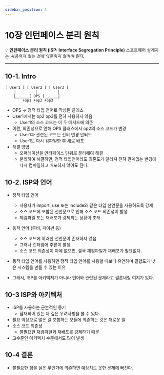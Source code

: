 ```yaml
---
sidebar_position: 4
---
```


# 10장 인턴페이스 분리 원칙

💡 **인턴페이스 분리 원칙 (ISP: Interface Segregation Principle)** 스프트웨어 설계자는 _사용하지 않는 것에 의존하지 않아야 한다._

---

## 10-1. Intro

```text
[ User1 ] [ User2 ] [ User3 ]
    |         |         |
    ⎣______[ OPS ]______⎦
        +op1 +op2 +op3
```

- OPS -> 정적 타입 언어로 작성된 클래스
- User1에서는 op2 op3를 전혀 사용하지 않음
  - User1의 소스 코드는 이 두 메서드에 의존
- 이런, 의존성으로 인해 OPS 클래스에서 op2의 소스 코드가 변경
  - User1과 관련된 코드는 전혀 변경 안되도
  - User1도 다시 컴파일한 후 새로 배포
- 해결 방법
  - 오퍼레이션을 인터페이스 단위로 분리해여 해결
  - 분리하여 해결하면, 정적 타입언어라도 의존도가 달라져 전혀 관계없는 변경에 다시 컴파일하고 배포하지 않아도 된다.

## 10-2. ISP와 언어

- 정적 타입 언어

  - 사옹자가 import, use 또는 include와 같은 타입 선언문을 사용하도록 강제
  - 소스 코드에 포함된 선언문으로 인해 소스 코드 의존성이 발생
  - 제컴파일 또는 재배포가 강제되는 상황이 초래

- 동적 언어 (루비, 파이썬 등)

  - 소스 코드에 이러한 선언문이 존재하지 않음
  - 그러나 런타임에 추론이 발생
  - 소스 코드 의존성이 아예 없으면, 결국 재컴파일가 재배포가 필요없다.

- 동적 타입 언어를 사용하면 정적 타입 언어를 사용할 때보다 유연하며 결합도가 낮은 시스템을 만들 수 있는 이유
- 그래서, ISP를 아키텍처가 아니라 언어와 관련된 문제라고 결론내릴 여지가 있다.

## 10-3 ISP와 아키텍처

- ISP를 사용하는 근본적인 동기
  - 잠재되어 있는 더 깊은 우려사항을 볼 수 있다.
- 필요 이상으로 많은 걸 포함하는 모듈에 의존하는 것은 해로운 일
- 소스 코드 의존성
  - 불필요한 재컴파일과 재배포를 강제하기 때문
- 고수준인 아키텍처 수준에서도 많이 발생

## 10-4 결론

- 불필요한 짐을 실은 무언가에 의존하면 예상치도 못한 문제에 빠진다.
